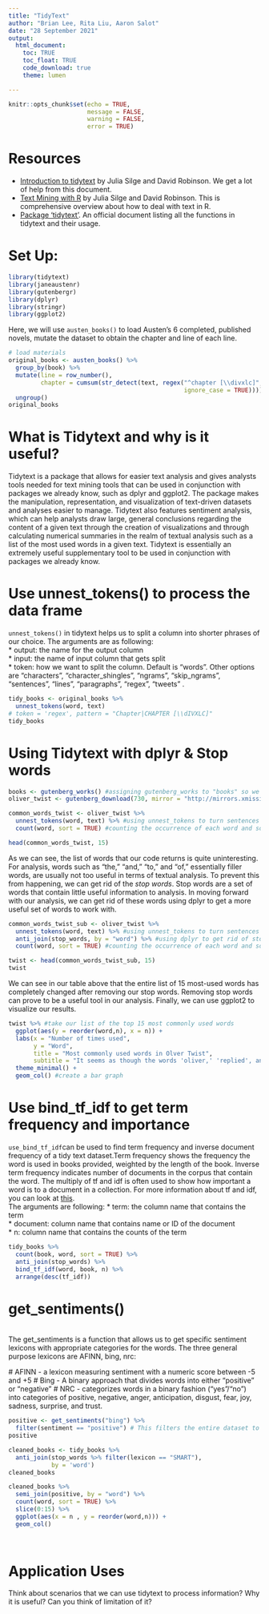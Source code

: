 ```yaml
---
title: "TidyText"
author: "Brian Lee, Rita Liu, Aaron Salot"
date: "28 September 2021"
output: 
  html_document:
    toc: TRUE
    toc_float: TRUE
    code_download: true
    theme: lumen

---
```


```r
knitr::opts_chunk$set(echo = TRUE,
                      message = FALSE,
                      warning = FALSE,
                      error = TRUE)
```



# Resources

* [Introduction to tidytext](https://cran.r-project.org/web/packages/tidytext/vignettes/tidytext.html) by Julia Silge and David Robinson. We get a lot of help from this document. 
* [Text Mining with R](https://www.tidytextmining.com/index.html)  by Julia Silge and David Robinson. This is comprehensive overview about how to deal with text in R. 
* [Package ‘tidytext’](https://cran.r-project.org/web/packages/tidytext/tidytext.pdf). An official document listing all the functions in tidytext and their usage.

# Set Up: 
```r
library(tidytext)
library(janeaustenr)
library(gutenbergr)
library(dplyr)
library(stringr)
library(ggplot2)
```

Here, we will use `austen_books()` to load Austen's 6 completed, published novels, mutate the dataset to obtain the chapter and line of each line. 
```r
# load materials
original_books <- austen_books() %>%
  group_by(book) %>%
  mutate(line = row_number(),
         chapter = cumsum(str_detect(text, regex("^chapter [\\divxlc]",
                                                 ignore_case = TRUE)))) %>%
  ungroup()
original_books
```

# What is Tidytext and why is it useful?
Tidytext is a package that allows for easier text analysis and gives analysts tools needed for text mining tools that can be used in conjunction with packages we already know, such as dplyr and ggplot2. The package makes the manipulation, representation, and visualization of text-driven datasets and analyses easier to manage. Tidytext also features sentiment analysis, which can help analysts draw large, general conclusions regarding the content of a given text through the creation of visualizations and through calculating numerical summaries in the realm of textual analysis such as a list of the most used words in a given text. Tidytext is essentially an extremely useful supplementary tool to be used in conjunction with packages we already know.

# Use unnest_tokens() to process the data frame
`unnest_tokens()` in tidytext helps us to split a column into shorter phrases of our choice. The arguments are as following:  
* output: the name for the output column   
* input: the name of input column that gets split  
* token: how we want to split the column. Default is "words". Other options are "characters", "character_shingles", "ngrams", "skip_ngrams", "sentences", "lines", "paragraphs", "regex", "tweets" . 

```r
tidy_books <- original_books %>%
  unnest_tokens(word, text)
# token = 'regex', pattern = "Chapter|CHAPTER [\\dIVXLC]"
tidy_books
```


# Using Tidytext with dplyr & Stop words

```r
books <- gutenberg_works() #assigning gutenberg_works to "books" so we can parse through the list of books
oliver_twist <- gutenberg_download(730, mirror = "http://mirrors.xmission.com/gutenberg/") #downloading Oliver Twist, my book of choice
```

```r
common_words_twist <- oliver_twist %>%
  unnest_tokens(word, text) %>% #using unnest_tokens to turn sentences from each book into a long list of words for analysis, there are a total of 725,055 rows in this dataset.
  count(word, sort = TRUE) #counting the occurrence of each word and sorting them by how often they occur. 

head(common_words_twist, 15)
```

As we can see, the list of words that our code returns is quite uninteresting. For analysis, words such as "the," "and," "to," and "of," essentially filler words, are usually not too useful in terms of textual analysis. To prevent this from happening, we can get rid of the *stop words*. Stop words are a set of words that contain little useful information to analysis. In moving forward with our analysis, we can get rid of these words using dplyr to get a more useful set of words to work with.

```r
common_words_twist_sub <- oliver_twist %>%
  unnest_tokens(word, text) %>% #using unnest_tokens to turn sentences from each book into a long list of words for analysis, there are a total of 725,055 rows in this dataset.
  anti_join(stop_words, by = "word") %>% #using dplyr to get rid of stop words (explain dpyr)
  count(word, sort = TRUE) #counting the occurrence of each word and sorting them by how often they occur.

twist <- head(common_words_twist_sub, 15)
twist
```

We can see in our table above that the entire list of 15 most-used words has completely changed after removing our stop words. Removing stop words can prove to be a useful tool in our analysis. Finally, we can use ggplot2 to visualize our results.

```r
twist %>% #take our list of the top 15 most commonly used words
  ggplot(aes(y = reorder(word,n), x = n)) +
  labs(x = "Number of times used",
       y = "Word",
       title = "Most commonly used words in Olver Twist",
       subtitle = "It seems as though the words 'oliver,' 'replied', and 'bumble' appear the most in the novel.") +
  theme_minimal() +
  geom_col() #create a bar graph
```


# Use bind_tf_idf to get term frequency and importance
`use_bind_tf_idf`can be used to find term frequency and inverse document frequency of a tidy text dataset.Term frequency shows the frequency the word is used in books provided, weighted by the length of the book. Inverse term frequency indicates number of documents in the corpus that contain the word. The multiply of tf and idf is often used to show how important a word is to a document in a collection. For more information about tf and idf, you can look at [this](https://en.wikipedia.org/wiki/Tf%E2%80%93idf).   
The arguments are following: 
* term: the column name that contains the term  
* document: column name that contains name or ID of the document  
* n: column name that contains the counts of the term

```r
tidy_books %>% 
  count(book, word, sort = TRUE) %>% 
  anti_join(stop_words) %>% 
  bind_tf_idf(word, book, n) %>%
  arrange(desc(tf_idf))
```


# get_sentiments() 

<br> The get_sentiments is a function that allows us to get specific sentiment lexicons with appropriate categories for the words. The three general purpose lexicons are AFINN, bing, nrc: 

  # AFINN - a lexicon measuring sentiment with a numeric score between -5 and +5
  # Bing - A binary approach that divides words into either "positive" or "negative"
  # NRC - categorizes words in a binary fashion ("yes"/"no") into categories of positive, negative, anger, anticipation, disgust, fear, joy, sadness, surprise, and trust. 

```r
positive <- get_sentiments("bing") %>% 
  filter(sentiment == "positive") # This filters the entire dataset to look for unigrams (single words) that have positive connotations
positive
```

```r
cleaned_books <- tidy_books %>%
  anti_join(stop_words %>% filter(lexicon == "SMART"),
            by = 'word')
cleaned_books
```


```r
cleaned_books %>% 
  semi_join(positive, by = "word") %>%
  count(word, sort = TRUE) %>%
  slice(0:15) %>% 
  ggplot(aes(x = n , y = reorder(word,n))) +
  geom_col()
  
  
```


# Application Uses 
Think about scenarios that we can use tidytext to process information? Why it is useful? Can you think of limitation of it? 

